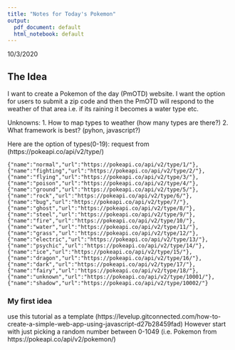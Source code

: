 ---
title: "Notes for Today's Pokemon"
output:
  pdf_document: default
  html_notebook: default
---

10/3/2020

## The Idea

I want to create a Pokemon of the day (PmOTD) website. I want the option for users to submit a zip code and then the PmOTD will respond to the weather of that area i.e. if its raining it becomes a water type etc. 

Unknowns:
1. How to map types to weather (how many types are there?)
2. What framework is best? (pyhon, javascript?)

Here are the option of types(0-19):
request from (https://pokeapi.co/api/v2/type/)
```{}
{"name":"normal","url":"https://pokeapi.co/api/v2/type/1/"},
{"name":"fighting","url":"https://pokeapi.co/api/v2/type/2/"},
{"name":"flying","url":"https://pokeapi.co/api/v2/type/3/"},
{"name":"poison","url":"https://pokeapi.co/api/v2/type/4/"},
{"name":"ground","url":"https://pokeapi.co/api/v2/type/5/"},
{"name":"rock","url":"https://pokeapi.co/api/v2/type/6/"},
{"name":"bug","url":"https://pokeapi.co/api/v2/type/7/"},
{"name":"ghost","url":"https://pokeapi.co/api/v2/type/8/"},
{"name":"steel","url":"https://pokeapi.co/api/v2/type/9/"},
{"name":"fire","url":"https://pokeapi.co/api/v2/type/10/"},
{"name":"water","url":"https://pokeapi.co/api/v2/type/11/"},
{"name":"grass","url":"https://pokeapi.co/api/v2/type/12/"},
{"name":"electric","url":"https://pokeapi.co/api/v2/type/13/"},
{"name":"psychic","url":"https://pokeapi.co/api/v2/type/14/"},
{"name":"ice","url":"https://pokeapi.co/api/v2/type/15/"},
{"name":"dragon","url":"https://pokeapi.co/api/v2/type/16/"},
{"name":"dark","url":"https://pokeapi.co/api/v2/type/17/"},
{"name":"fairy","url":"https://pokeapi.co/api/v2/type/18/"},
{"name":"unknown","url":"https://pokeapi.co/api/v2/type/10001/"},
{"name":"shadow","url":"https://pokeapi.co/api/v2/type/10002/"}
```

### My first idea
use this tutorial as a template (https://levelup.gitconnected.com/how-to-create-a-simple-web-app-using-javascript-d27b28459fad)
However start with just picking a random number between 0-1049 (i.e. Pokemon from https://pokeapi.co/api/v2/pokemon/)



